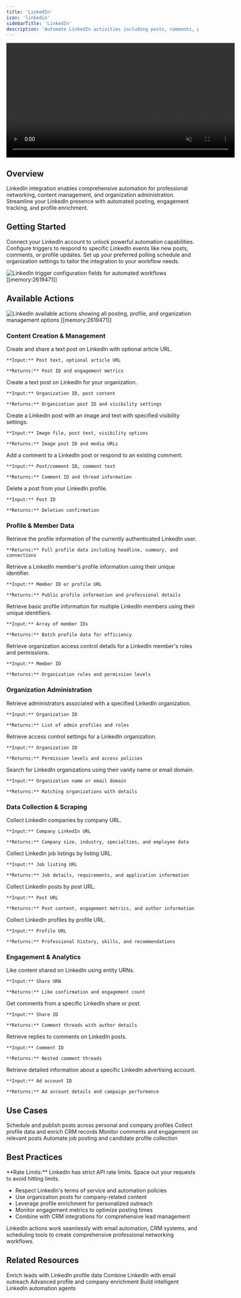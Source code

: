 ```yaml
---
title: 'LinkedIn'
icon: 'linkedin'
sidebarTitle: 'LinkedIn'
description: 'Automate LinkedIn activities including posts, comments, profile management, and organization administration'
---
```


<div style={{ display: 'flex', justifyContent: 'center', margin: '2rem 0' }}>
  <div className="video-card">
    <video
      src="/lindy-brand-assets/linkedin_0.mp4"
      width="600"
      autoPlay
      muted
      loop
      playsInline
      style={{ display: 'block', width: '100%', borderRadius: '16px' }}
    />
  </div>
</div>

## Overview

LinkedIn integration enables comprehensive automation for professional networking, content management, and organization administration. Streamline your LinkedIn presence with automated posting, engagement tracking, and profile enrichment.

## Getting Started

Connect your LinkedIn account to unlock powerful automation capabilities. Configure triggers to respond to specific LinkedIn events like new posts, comments, or profile updates. Set up your preferred polling schedule and organization settings to tailor the integration to your workflow needs.

<Frame>
  <img src="/lindy-brand-assets/linkedin-trigger-fields.png" alt="LinkedIn trigger configuration fields for automated workflows [[memory:2619471]]" />
</Frame>

## Available Actions

<Frame>
  <img src="/lindy-brand-assets/linkedin-actions.png" alt="LinkedIn available actions showing all posting, profile, and organization management options [[memory:2619471]]" />
</Frame>

### Content Creation & Management

<AccordionGroup>
  <Accordion title="Create A Simple Post">
    Create and share a text post on LinkedIn with optional article URL.
    
    **Input:** Post text, optional article URL
    
    **Returns:** Post ID and engagement metrics
  </Accordion>
  
  <Accordion title="Create an Organization Post">
    Create a text post on LinkedIn for your organization.
    
    **Input:** Organization ID, post content
    
    **Returns:** Organization post ID and visibility settings
  </Accordion>
  
  <Accordion title="Create Image Post">
    Create a LinkedIn post with an image and text with specified visibility settings.
    
    **Input:** Image file, post text, visibility options
    
    **Returns:** Image post ID and media URLs
  </Accordion>
  
  <Accordion title="Create Comment">
    Add a comment to a LinkedIn post or respond to an existing comment.
    
    **Input:** Post/comment ID, comment text
    
    **Returns:** Comment ID and thread information
  </Accordion>
  
  <Accordion title="Delete Post">
    Delete a post from your LinkedIn profile.
    
    **Input:** Post ID
    
    **Returns:** Deletion confirmation
  </Accordion>
</AccordionGroup>

### Profile & Member Data

<AccordionGroup>
  <Accordion title="Get Current Member Profile">
    Retrieve the profile information of the currently authenticated LinkedIn user.
    
    **Returns:** Full profile data including headline, summary, and connections
  </Accordion>
  
  <Accordion title="Get Member Profile">
    Retrieve a LinkedIn member's profile information using their unique identifier.
    
    **Input:** Member ID or profile URL
    
    **Returns:** Public profile information and professional details
  </Accordion>
  
  <Accordion title="Get Multiple Member Profiles">
    Retrieve basic profile information for multiple LinkedIn members using their unique identifiers.
    
    **Input:** Array of member IDs
    
    **Returns:** Batch profile data for efficiency
  </Accordion>
  
  <Accordion title="Get Member's Organization Access Control Information">
    Retrieve organization access control details for a LinkedIn member's roles and permissions.
    
    **Input:** Member ID
    
    **Returns:** Organization roles and permission levels
  </Accordion>
</AccordionGroup>

### Organization Administration

<AccordionGroup>
  <Accordion title="Get Organization Administrators">
    Retrieve administrators associated with a specified LinkedIn organization.
    
    **Input:** Organization ID
    
    **Returns:** List of admin profiles and roles
  </Accordion>
  
  <Accordion title="Gets Organization Access Control">
    Retrieve access control settings for a LinkedIn organization.
    
    **Input:** Organization ID
    
    **Returns:** Permission levels and access policies
  </Accordion>
  
  <Accordion title="Search Organization">
    Search for LinkedIn organizations using their vanity name or email domain.
    
    **Input:** Organization name or email domain
    
    **Returns:** Matching organizations with details
  </Accordion>
</AccordionGroup>

### Data Collection & Scraping

<AccordionGroup>
  <Accordion title="LinkedIn companies by URL">
    Collect LinkedIn companies by company URL.
    
    **Input:** Company LinkedIn URL
    
    **Returns:** Company size, industry, specialties, and employee data
  </Accordion>
  
  <Accordion title="LinkedIn job listings by URL">
    Collect LinkedIn job listings by listing URL.
    
    **Input:** Job listing URL
    
    **Returns:** Job details, requirements, and application information
  </Accordion>
  
  <Accordion title="LinkedIn posts by URL">
    Collect LinkedIn posts by post URL.
    
    **Input:** Post URL
    
    **Returns:** Post content, engagement metrics, and author information
  </Accordion>
  
  <Accordion title="LinkedIn profiles by URL">
    Collect LinkedIn profiles by profile URL.
    
    **Input:** Profile URL
    
    **Returns:** Professional history, skills, and recommendations
  </Accordion>
</AccordionGroup>

### Engagement & Analytics

<AccordionGroup>
  <Accordion title="Create Like On Share">
    Like content shared on LinkedIn using entity URNs.
    
    **Input:** Share URN
    
    **Returns:** Like confirmation and engagement count
  </Accordion>
  
  <Accordion title="Retrieve Comments On Shares">
    Get comments from a specific LinkedIn share or post.
    
    **Input:** Share ID
    
    **Returns:** Comment threads with author details
  </Accordion>
  
  <Accordion title="Retrieves Comments On Comments">
    Retrieve replies to comments on LinkedIn posts.
    
    **Input:** Comment ID
    
    **Returns:** Nested comment threads
  </Accordion>
  
  <Accordion title="Fetch Ad Account">
    Retrieve detailed information about a specific LinkedIn advertising account.
    
    **Input:** Ad account ID
    
    **Returns:** Ad account details and campaign performance
  </Accordion>
</AccordionGroup>

## Use Cases

<CardGroup cols={2}>
  <Card title="Content Automation" icon="robot">
    Schedule and publish posts across personal and company profiles
  </Card>
  
  <Card title="Lead Generation" icon="chart-line">
    Collect profile data and enrich CRM records
  </Card>
  
  <Card title="Social Listening" icon="ear-listen">
    Monitor comments and engagement on relevant posts
  </Card>
  
  <Card title="Recruitment" icon="user-plus">
    Automate job posting and candidate profile collection
  </Card>
</CardGroup>

## Best Practices

<Note>
**Rate Limits:** LinkedIn has strict API rate limits. Space out your requests to avoid hitting limits.
</Note>

- Respect LinkedIn's terms of service and automation policies
- Use organization posts for company-related content
- Leverage profile enrichment for personalized outreach
- Monitor engagement metrics to optimize posting times
- Combine with CRM integrations for comprehensive lead management

<Tip>
LinkedIn actions work seamlessly with email automation, CRM systems, and scheduling tools to create comprehensive professional networking workflows.
</Tip>

## Related Resources

<CardGroup cols={2}>
  <Card title="Lead Enrichment" href="/use-cases/sales/lead-enrichment" icon="address-card">
    Enrich leads with LinkedIn profile data
  </Card>
  <Card title="Multi-Channel Outbound" href="/use-cases/sales/multi-channel-outbound" icon="chart-network">
    Combine LinkedIn with email outreach
  </Card>
  <Card title="People Data Labs" href="/skills/popular-integrations/people-data-labs" icon="address-book">
    Advanced profile and company enrichment
  </Card>
  <Card title="AI Agents" href="/fundamentals/lindy-101/ai-agents" icon="brain-circuit">
    Build intelligent LinkedIn automation agents
  </Card>
</CardGroup>
